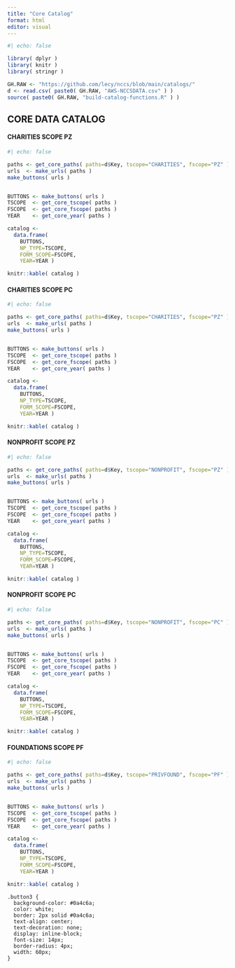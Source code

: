 ```yaml
---
title: "Core Catalog"
format: html
editor: visual
---
```


```r
#| echo: false

library( dplyr )
library( knitr )
library( stringr )

GH.RAW <- "https://github.com/lecy/nccs/blob/main/catalogs/"
d <- read.csv( paste0( GH.RAW, "AWS-NCCSDATA.csv" ) )
source( paste0( GH.RAW, "build-catalog-functions.R" ) )
```





## CORE DATA CATALOG


#### CHARITIES SCOPE PZ

```r
#| echo: false

paths <- get_core_paths( paths=d$Key, tscope="CHARITIES", fscope="PZ" )
urls  <- make_urls( paths )
make_buttons( urls )


BUTTONS <- make_buttons( urls )
TSCOPE  <- get_core_tscope( paths )
FSCOPE  <- get_core_fscope( paths )
YEAR    <- get_core_year( paths )

catalog <- 
  data.frame( 
    BUTTONS, 
    NP_TYPE=TSCOPE, 
    FORM_SCOPE=FSCOPE, 
    YEAR=YEAR )

knitr::kable( catalog )
```



#### CHARITIES SCOPE PC

```r
#| echo: false

paths <- get_core_paths( paths=d$Key, tscope="CHARITIES", fscope="PZ" )
urls  <- make_urls( paths )
make_buttons( urls )


BUTTONS <- make_buttons( urls )
TSCOPE  <- get_core_tscope( paths )
FSCOPE  <- get_core_fscope( paths )
YEAR    <- get_core_year( paths )

catalog <- 
  data.frame( 
    BUTTONS, 
    NP_TYPE=TSCOPE, 
    FORM_SCOPE=FSCOPE, 
    YEAR=YEAR )

knitr::kable( catalog )
```


#### NONPROFIT SCOPE PZ

```r
#| echo: false

paths <- get_core_paths( paths=d$Key, tscope="NONPROFIT", fscope="PZ" )
urls  <- make_urls( paths )
make_buttons( urls )


BUTTONS <- make_buttons( urls )
TSCOPE  <- get_core_tscope( paths )
FSCOPE  <- get_core_fscope( paths )
YEAR    <- get_core_year( paths )

catalog <- 
  data.frame( 
    BUTTONS, 
    NP_TYPE=TSCOPE, 
    FORM_SCOPE=FSCOPE, 
    YEAR=YEAR )

knitr::kable( catalog )
```


#### NONPROFIT SCOPE PC

```r
#| echo: false

paths <- get_core_paths( paths=d$Key, tscope="NONPROFIT", fscope="PC" )
urls  <- make_urls( paths )
make_buttons( urls )


BUTTONS <- make_buttons( urls )
TSCOPE  <- get_core_tscope( paths )
FSCOPE  <- get_core_fscope( paths )
YEAR    <- get_core_year( paths )

catalog <- 
  data.frame( 
    BUTTONS, 
    NP_TYPE=TSCOPE, 
    FORM_SCOPE=FSCOPE, 
    YEAR=YEAR )

knitr::kable( catalog )
```


#### FOUNDATIONS SCOPE PF

```r
#| echo: false

paths <- get_core_paths( paths=d$Key, tscope="PRIVFOUND", fscope="PF" )
urls  <- make_urls( paths )
make_buttons( urls )


BUTTONS <- make_buttons( urls )
TSCOPE  <- get_core_tscope( paths )
FSCOPE  <- get_core_fscope( paths )
YEAR    <- get_core_year( paths )

catalog <- 
  data.frame( 
    BUTTONS, 
    NP_TYPE=TSCOPE, 
    FORM_SCOPE=FSCOPE, 
    YEAR=YEAR )

knitr::kable( catalog )

```


```style

.button3 {
  background-color: #0a4c6a;
  color: white;
  border: 2px solid #0a4c6a;   
  text-align: center;
  text-decoration: none;
  display: inline-block;
  font-size: 14px;
  border-radius: 4px;
  width: 60px;
}

```
